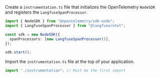 Create a `instrumentation.ts` file that initializes the OpenTelemetry `NodeSDK` and registers the `LangfuseSpanProcessor`.

```typescript filename="instrumentation.ts" /LangfuseSpanProcessor/
import { NodeSDK } from "@opentelemetry/sdk-node";
import { LangfuseSpanProcessor } from "@langfuse/otel";

const sdk = new NodeSDK({
  spanProcessors: [new LangfuseSpanProcessor()],
});

sdk.start();
```
Import the `instrumentation.ts` file at the top of your application.

```typescript filename="index.ts"
import "./instrumentation"; // Must be the first import
```
